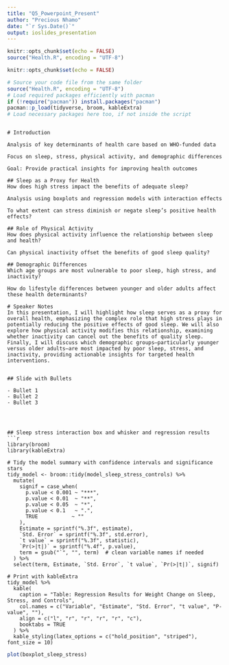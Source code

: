 ```yaml
---
title: "Q5_Powerpoint_Present"
author: "Precious Nhamo"
date: "`r Sys.Date()`"
output: ioslides_presentation
---
```




```r
knitr::opts_chunk$set(echo = FALSE)
source("Health.R", encoding = "UTF-8")
```


```r
knitr::opts_chunk$set(echo = FALSE)

# Source your code file from the same folder
source("Health.R", encoding = "UTF-8")
# Load required packages efficiently with pacman 
if (!require("pacman")) install.packages("pacman")
pacman::p_load(tidyverse, broom, kableExtra)
# Load necessary packages here too, if not inside the script
```


```

# Introduction

Analysis of key determinants of health care based on WHO-funded data

Focus on sleep, stress, physical activity, and demographic differences

Goal: Provide practical insights for improving health outcomes

## Sleep as a Proxy for Health
How does high stress impact the benefits of adequate sleep?

Analysis using boxplots and regression models with interaction effects

To what extent can stress diminish or negate sleep’s positive health effects?

## Role of Physical Activity
How does physical activity influence the relationship between sleep and health?

Can physical inactivity offset the benefits of good sleep quality?

## Demographic Differences
Which age groups are most vulnerable to poor sleep, high stress, and inactivity?

How do lifestyle differences between younger and older adults affect these health determinants?

# Speaker Notes
In this presentation, I will highlight how sleep serves as a proxy for overall health, emphasizing the complex role that high stress plays in potentially reducing the positive effects of good sleep. We will also explore how physical activity modifies this relationship, examining whether inactivity can cancel out the benefits of quality sleep. Finally, I will discuss which demographic groups—particularly younger versus older adults—are most impacted by poor sleep, stress, and inactivity, providing actionable insights for targeted health interventions.


## Slide with Bullets

- Bullet 1
- Bullet 2
- Bullet 3




## Sleep stress interaction box and whisker and regression results 
```r
library(broom)
library(kableExtra)

# Tidy the model summary with confidence intervals and significance stars
tidy_model <- broom::tidy(model_sleep_stress_controls) %>%
  mutate(
    signif = case_when(
      p.value < 0.001 ~ "***",
      p.value < 0.01  ~ "**",
      p.value < 0.05  ~ "*",
      p.value < 0.1   ~ ".",
      TRUE           ~ ""
    ),
    Estimate = sprintf("%.3f", estimate),
    `Std. Error` = sprintf("%.3f", std.error),
    `t value` = sprintf("%.3f", statistic),
    `Pr(>|t|)` = sprintf("%.4f", p.value),
    term = gsub("`", "", term)  # clean variable names if needed
  ) %>%
  select(term, Estimate, `Std. Error`, `t value`, `Pr(>|t|)`, signif)

# Print with kableExtra
tidy_model %>%
  kable(
    caption = "Table: Regression Results for Weight Change on Sleep, Stress, and Controls",
    col.names = c("Variable", "Estimate", "Std. Error", "t value", "P-value", ""),
    align = c("l", "r", "r", "r", "r", "c"),
    booktabs = TRUE
  ) %>%
  kable_styling(latex_options = c("hold_position", "striped"), font_size = 10)

```

```r
plot(boxplot_sleep_stress)
```
